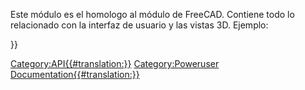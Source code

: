 <languages/>
{{VeryImportantMessage|(October 2019) Do not edit this page. The information is incomplete and outdated. For the latest API, see the [https://www.freecadweb.org/api autogenerated API documentation], or generate the documentation yourself, see [[Source documentation|Source documentation]].}}

Este módulo es el homologo al módulo de FreeCAD. Contiene todo lo relacionado con la interfaz de usuario y las vistas 3D. Ejemplo:
{{Code|code=
import FreeCAD as App
import FreeCADGui as Gui

# get the 3D model document
doc = App.ActiveDocument    

# get the visual representation model document
gui_doc = Gui.ActiveDocument

gui_doc.activateWorkbench("myWorkbench")
}}


{{APIFunction/es|activateWorkbench|string|Activa un entorno por nombre|nada}}
{{APIFunction/es|activeDocument| | |el documento activo o Nada si no existe ninguno}}
{{APIFunction/es|activeWorkbench| | |el objeto del entorno de trabajo actual}}
{{APIFunction/es|addCommand|string, object|Añade un comando de FreeCAD. La cadena es el nombre del comando y el objeto esun nombre de clase definiendo el comando| }}
{{APIFunction/es|addIcon|string, string o list|Añade un icono como nombre de archivo o en formato XPM al sistema| }}
{{APIFunction/es|addIconPath|string|Añade una nueva ruta al sistema donde encontrar archivos de iconos| }}
{{APIFunction/es|addPreferencePage|string,string|Añade un formulario UI al letrero de diálogo de preferencias. El primer argumento especifica el nombre del archivo y el segundo el nombre del grupo| }}
{{APIFunction/es|addWorkbench|string, object|Añade un entorno de trabajo bajo un nombre definido. La cadena de texto es el nombre del entorno de trabajo y el objeto es un nombre de clase definido en el entorno de trabajo| }}
{{APIFunction/es|createDialog|string|Abre un archivo UI| }}
{{APIFunction/es|getDocument|string|Obtiene un documento por su nombre|el documento}}
{{APIFunction/es|getWorkbench|string|Obtiene un entorno de trabajo por su nombre|el entorno de trabajo}}
{{APIFunction/es|insert|string|Abre una macro, archivo de Inventor o VRML|el documento}}
{{APIFunction/es|listWorkbenches| |Muestra una lista de todos los entornos de trabajo|una lista}}
{{APIFunction/es|open|string|Abre una macro, archivo de Inventor o VRML file|el documento abierto}}
{{APIFunction/es|removeWorkbench|string|Elimina un entorno de trabajo por nombre| }}
{{APIFunction/es|runCommand|string|Ejecuta un comando de FreeCAD por nombre| }}
{{APIFunction/es|updateGui| |Actualiza la ventana principal y todas sus ventanas| }}

{{Userdocnavi{{#translation:}}}}
[[Category:API{{#translation:}}]]
[[Category:Poweruser Documentation{{#translation:}}]]
{{clear}}